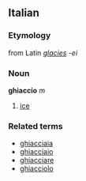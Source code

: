 ==Italian==
===Etymology===
from Latin ''[[glacies]] -ei''
===Noun===
'''ghiaccio''' ''m''

#[[ice]]

===Related terms===
*[[ghiacciaia]]
*[[ghiacciaio]]
*[[ghiacciare]]
*[[ghiacciolo]]